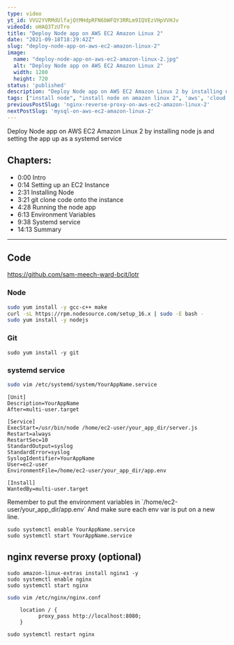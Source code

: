 ```yaml
---
type: video
yt_id: VVU2YVRMdUlfajQtMHdpRFN6bWFQY3RRLm9IQVEzVHpVVHJv
videoId: oHAQ3TzUTro
title: "Deploy Node app on AWS EC2 Amazon Linux 2"
date: "2021-09-18T18:29:42Z"
slug: "deploy-node-app-on-aws-ec2-amazon-linux-2"
image: 
  name: "deploy-node-app-on-aws-ec2-amazon-linux-2.jpg"
  alt: "Deploy Node app on AWS EC2 Amazon Linux 2"
  width: 1280
  height: 720
status: 'published'
description: "Deploy Node app on AWS EC2 Amazon Linux 2 by installing node js and setting the app up as a systemd service"
tags: ["install node", "install node on amazon linux 2", 'aws', 'cloud computing']
previousPostSlug: 'nginx-reverse-proxy-on-aws-ec2-amazon-linux-2'
nextPostSlug: 'mysql-on-aws-ec2-amazon-linux-2'
---
```


Deploy Node app on AWS EC2 Amazon Linux 2 by installing node js and setting the app up as a systemd service

## Chapters:

* 0:00 Intro
* 0:14 Setting up an EC2 Instance
* 2:31 Installing Node
* 3:21 git clone code onto the instance
* 4:28 Running the node app
* 6:13 Environment Variables
* 9:38 Systemd service
* 14:13 Summary

---

## Code

https://github.com/sam-meech-ward-bcit/lotr

### Node

```sh
sudo yum install -y gcc-c++ make
curl -sL https://rpm.nodesource.com/setup_16.x | sudo -E bash -
sudo yum install -y nodejs
```

### Git 

```
sudo yum install -y git
```

### systemd service


```sh
sudo vim /etc/systemd/system/YourAppName.service
```

```
[Unit]
Description=YourAppName
After=multi-user.target

[Service]
ExecStart=/usr/bin/node /home/ec2-user/your_app_dir/server.js
Restart=always
RestartSec=10
StandardOutput=syslog
StandardError=syslog
SyslogIdentifier=YourAppName
User=ec2-user
EnvironmentFile=/home/ec2-user/your_app_dir/app.env

[Install]
WantedBy=multi-user.target
```

<Note>
Remember to put the environment variables in `/home/ec2-user/your_app_dir/app.env`
And make sure each env var is put on a new line.
</Note>


```
sudo systemctl enable YourAppName.service
sudo systemctl start YourAppName.service
```

## nginx reverse proxy (optional)


```
sudo amazon-linux-extras install nginx1 -y
sudo systemctl enable nginx
sudo systemctl start nginx
```

```sh
sudo vim /etc/nginx/nginx.conf
```

```
    location / {
          proxy_pass http://localhost:8080;
    }
```


```
sudo systemctl restart nginx
```

